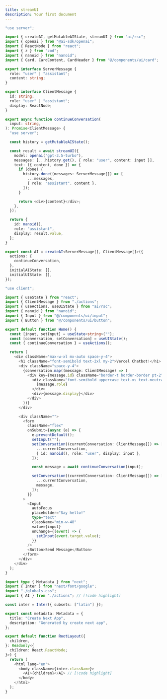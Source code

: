 ```yaml
---
title: streamUI
description: Your first document
---
```



```typescript title="app/actions.tsx"
"use server";

import { createAI, getMutableAIState, streamUI } from "ai/rsc";
import { openai } from "@ai-sdk/openai";
import { ReactNode } from "react";
import { z } from "zod";
import { nanoid } from "nanoid";
import { Card, CardContent, CardHeader } from "@/components/ui/card";

export interface ServerMessage {
  role: "user" | "assistant";
  content: string;
}

export interface ClientMessage {
  id: string;
  role: "user" | "assistant";
  display: ReactNode;
}

export async function continueConversation(
  input: string,
): Promise<ClientMessage> {
  "use server";

  const history = getMutableAIState();

  const result = await streamUI({
    model: openai("gpt-3.5-turbo"),
    messages: [...history.get(), { role: "user", content: input }],
    text: ({ content, done }) => {
      if (done) {
        history.done((messages: ServerMessage[]) => [
          ...messages,
          { role: "assistant", content },
        ]);
      }

      return <div>{content}</div>;
    },
  });

  return {
    id: nanoid(),
    role: "assistant",
    display: result.value,
  };
}

export const AI = createAI<ServerMessage[], ClientMessage[]>({
  actions: {
    continueConversation,
  },
  initialAIState: [],
  initialUIState: [],
});
```
```typescript title="app/page.tsx"
"use client";

import { useState } from "react";
import { ClientMessage } from "./actions";
import { useActions, useUIState } from "ai/rsc";
import { nanoid } from "nanoid";
import { Input } from "@/components/ui/input";
import { Button } from "@/components/ui/button";

export default function Home() {
  const [input, setInput] = useState<string>("");
  const [conversation, setConversation] = useUIState();
  const { continueConversation } = useActions();

  return (
    <div className="max-w-xl mx-auto space-y-4">
      <h1 className="font-semibold text-2xl my-2">Vercel Chatbot!</h1>
      <div className="space-y-4">
        {conversation.map((message: ClientMessage) => (
          <div key={message.id} className="border-t border-border pt-2">
            <div className="font-semibold uppercase text-xs text-neutral-400">
              {message.role}
            </div>
            <div>{message.display}</div>
          </div>
        ))}
      </div>

      <div className="">
        <form
          className="flex"
          onSubmit={async (e) => {
            e.preventDefault();
            setInput("");
            setConversation((currentConversation: ClientMessage[]) => [
              ...currentConversation,
              { id: nanoid(), role: "user", display: input },
            ]);

            const message = await continueConversation(input);

            setConversation((currentConversation: ClientMessage[]) => [
              ...currentConversation,
              message,
            ]);
          }}
        >
          <Input
            autoFocus
            placeholder="Say hello!"
            type="text"
            className="min-w-48"
            value={input}
            onChange={(event) => {
              setInput(event.target.value);
            }}
          />
          <Button>Send Message</Button>
        </form>
      </div>
    </div>
  );
}
```

```typescript title="app/layout.tsx"
import type { Metadata } from "next";
import { Inter } from "next/font/google";
import "./globals.css";
import { AI } from "./actions"; // [!code highlight]

const inter = Inter({ subsets: ["latin"] });

export const metadata: Metadata = {
  title: "Create Next App",
  description: "Generated by create next app",
};

export default function RootLayout({
  children,
}: Readonly<{
  children: React.ReactNode;
}>) {
  return (
    <html lang="en">
      <body className={inter.className}>
        <AI>{children}</AI> // [!code highlight]
      </body>
    </html>
  );
}
```


